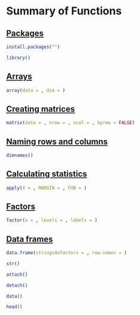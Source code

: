 # Summary of Functions

## [Packages](01-packages.qmd#sec-packages) {.unnumbered}

```r
install.packages("")
```

```r
library()
```

## [Arrays](02-data.qmd#sec-arrays) {.unnumbered}

```r
array(data = , dim = )
```

## [Creating matrices](02-data.qmd#sec-creating-mat) {.unnumbered}

```r
matrix(data = , nrow = , ncol = , byrow = FALSE)
```

<!--
```r
dim()
```
-->

## [Naming rows and columns](02-data.qmd#sec-naming-mat) {.unnumbered}

```r
dimnames()
```

## [Calculating statistics](02-data.qmd#sec-calculate-mat) {.unnumbered}

```r
apply(X = , MARGIN = , FUN = )
```

<!--
## [Vector/Matrix multiplication](02-data.qmd#sec-mat-mult) {.unnumbered}

```r
t()
```

```r
solve()
```
-->

## [Factors](02-data.qmd#sec-fact) {.unnumbered}

```r
factor(x = , levels = , labels = )
```

## [Data frames](02-data.qmd#sec-df) {.unnumbered}

```r
data.frame(stringsAsFactors = , row.names = )
```

```r
str()
```

```r
attach()
```

```r
detach()
```

```r
data()
```

```r
head()
```
